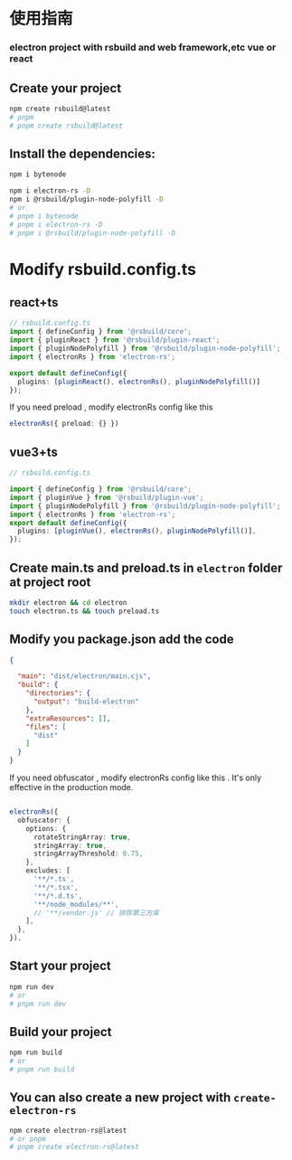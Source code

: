 # 使用指南

### electron project with rsbuild and web framework,etc vue or react
## Create your project
``` bash
npm create rsbuild@latest
# pnpm
# pnpm create rsbuild@latest

```
## Install the dependencies:

```bash
npm i bytenode

npm i electron-rs -D
npm i @rsbuild/plugin-node-polyfill -D
# or
# pnpm i bytenode
# pnpm i electron-rs -D
# pnpm i @rsbuild/plugin-node-polyfill -D

```
# Modify rsbuild.config.ts
## react+ts

``` typescript
// rsbuild.config.ts
import { defineConfig } from '@rsbuild/core';
import { pluginReact } from '@rsbuild/plugin-react';
import { pluginNodePolyfill } from '@rsbuild/plugin-node-polyfill';
import { electronRs } from 'electron-rs';

export default defineConfig({
  plugins: [pluginReact(), electronRs(), pluginNodePolyfill()]
});

```
If you need preload , modify electronRs config like this
``` typescript
electronRs({ preload: {} })
```

## vue3+ts

```typescript
// rsbuild.config.ts

import { defineConfig } from '@rsbuild/core';
import { pluginVue } from '@rsbuild/plugin-vue';
import { pluginNodePolyfill } from '@rsbuild/plugin-node-polyfill';
import { electronRs } from 'electron-rs';
export default defineConfig({
  plugins: [pluginVue(), electronRs(), pluginNodePolyfill()],
});


```

## Create main.ts and preload.ts in `electron` folder at project root
```bash
mkdir electron && cd electron
touch electron.ts && touch preload.ts
```
## Modify you package.json add the code
```json
{

  "main": "dist/electron/main.cjs",
  "build": {
    "directories": {
      "output": "build-electron"
    },
    "extraResources": [],
    "files": [
      "dist"
    ]
  }
}

```

If you need obfuscator , modify electronRs config like this . It's only effective in the production mode.

```typescript

electronRs({
  obfuscator: {
    options: {
      rotateStringArray: true,
      stringArray: true,
      stringArrayThreshold: 0.75,
    },
    excludes: [
      '**/*.ts',
      '**/*.tsx',
      '**/*.d.ts',
      '**/node_modules/**',
      // '**/vendor.js' // 排除第三方库
    ],
  },
}),

```

## Start your project
```bash
npm run dev
# or
# pnpm run dev
```
## Build your project
```bash
npm run build
# or
# pnpm run build
```

## You can also create a new project with `create-electron-rs`
```bash
npm create electron-rs@latest
# or pnpm
# pnpm create electron-rs@latest
```
